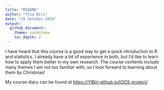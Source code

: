 ```yaml
---
title: "README"
author: "Ylva Biri"
date: "29 oktober 2018"
output:
  github_document:
    theme: sandstone
    toc_depth: 2
---
```

I have heard that this course is a good way to get a quick introduction to R and statistics. I already have a bit of experience in both, but I'd like to learn how to apply them better in my own research. The course contents include many themes I am not too familiar with, so I look forward to learning about them by Christmas! 

My course diary can be found at [https://YIBiri.github.io/IODS-project/](https://YIBiri.github.io/IODS-project/)